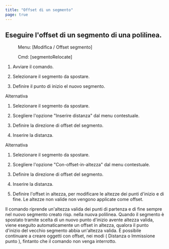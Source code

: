 ```yaml
---
title: "Offset di un segmento"
page: true
---
```

## Eseguire l&#39;offset di un segmento di una polilinea.
 <Menu> Menu: [Modifica / Offset segmento] </Menu> 
 <Menu> Cmd: [segmentoRelocate] </Menu> 


1. Avviare il comando.

2. Selezionare il segmento da spostare.

3. Definire il punto di inizio el nuovo segmento.




Alternativa


1. Selezionare il segmento da spostare.

2. Scegliere l&#39;opzione &quot;Inserire distanza&quot; dal menu contestuale.

3. Definire la direzione di offset del segmento.

4. Inserire la distanza.




Alternativa


1. Selezionare il segmento da spostare.

2. Scegliere l&#39;opzione &quot;Con-offset-in-altezza&quot; dal menu contestuale.

3. Definire la direzione di offset del segmento.

4. Inserire la distanza.

5. Definire l&#39;offset in altezza, per modificare le altezze dei punti d&#39;inizio e di fine. Le altezze non valide non vengono applicate come offset.




<Success>
Il comando riprende un&#39;altezza valida dei punti di partenza e di fine sempre nel nuovo segmento creato risp. nella nuova polilinea.
</Success>


<Success>
Quando il segmento &#232; spostato tramite scelta di un nuovo punto d&#39;inizio avente altezza valida, viene eseguito automaticamente un offset in altezza, qualora il punto d&#39;inizio del vecchio segmento abbia un&#39;altezza valida.
</Success>


<Success>
&#200; possibile continuare a creare oggetti con offset, nei modi ( <Italic> Distanza </Italic>  o  <Italic> Immissione punto </Italic> ), fintanto che il comando non venga interrotto.
</Success>

